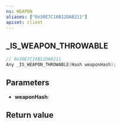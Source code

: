 ```yaml
---
ns: WEAPON
aliases: ["0x30E7C16B12DA8211"]
apiset: client
---
```

## _IS_WEAPON_THROWABLE

```c
// 0x30E7C16B12DA8211
Any _IS_WEAPON_THROWABLE(Hash weaponHash);
```


## Parameters
* **weaponHash**:

## Return value